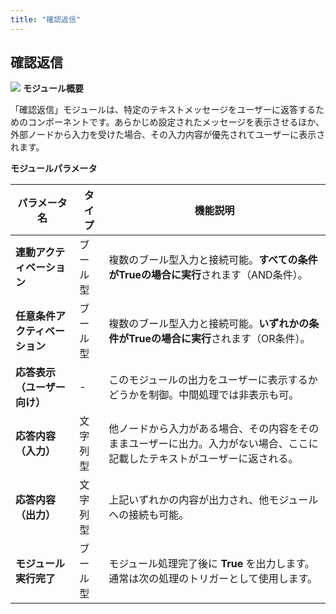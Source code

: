 ```yaml
---
title: "確認返信"
---
```


## **確認返信**

<img
  src="/images/39.png"
/>
**モジュール概要**

「確認返信」モジュールは、特定のテキストメッセージをユーザーに返答するためのコンポーネントです。あらかじめ設定されたメッセージを表示させるほか、外部ノードから入力を受けた場合、その入力内容が優先されてユーザーに表示されます。



**モジュールパラメータ**

| パラメータ名            | タイプ  | 機能説明                                                          |
| ----------------- | ---- | ------------------------------------------------------------- |
| **連動アクティベーション**   | ブール型 | 複数のブール型入力と接続可能。**すべての条件がTrueの場合に実行**されます（AND条件）。              |
| **任意条件アクティベーション** | ブール型 | 複数のブール型入力と接続可能。**いずれかの条件がTrueの場合に実行**されます（OR条件）。              |
| **応答表示（ユーザー向け）**  | -    | このモジュールの出力をユーザーに表示するかどうかを制御。中間処理では非表示も可。                      |
| **応答内容（入力）**      | 文字列型 | 他ノードから入力がある場合、その内容をそのままユーザーに出力。入力がない場合、ここに記載したテキストがユーザーに返される。 |
| **応答内容（出力）**      | 文字列型 | 上記いずれかの内容が出力され、他モジュールへの接続も可能。                                 |
| **モジュール実行完了**     | ブール型 | モジュール処理完了後に **True** を出力します。通常は次の処理のトリガーとして使用します。             |
